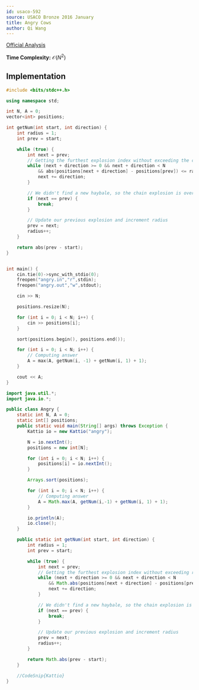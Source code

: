 ```yaml
---
id: usaco-592
source: USACO Bronze 2016 January
title: Angry Cows
author: Qi Wang
---
```


[Official Analysis](http://www.usaco.org/current/data/sol_angry_bronze_jan16.html)

**Time Complexity:** $\mathcal{O}(N^2)$

<LanguageSection>
<CPPSection>

## Implementation

```cpp
#include <bits/stdc++.h>

using namespace std;

int N, A = 0;
vector<int> positions;

int getNum(int start, int direction) {
	int radius = 1;
	int prev = start;

	while (true) {
		int next = prev;
		// Getting the furthest explosion index without exceeding the current radius
		while (next + direction >= 0 && next + direction < N 
			&& abs(positions[next + direction] - positions[prev]) <= radius) {
			next += direction;
		}

		// We didn't find a new haybale, so the chain explosion is over
		if (next == prev) {
			break;
		}

		// Update our previous explosion and increment radius
		prev = next;
		radius++;
	}

	return abs(prev - start);
}


int main() {
	cin.tie(0)->sync_with_stdio(0);
	freopen("angry.in","r",stdin);
	freopen("angry.out","w",stdout);

	cin >> N;

	positions.resize(N);

	for (int i = 0; i < N; i++) {
		cin >> positions[i];
	}

	sort(positions.begin(), positions.end());

	for (int i = 0; i < N; i++) {
		// Computing answer
		A = max(A, getNum(i, -1) + getNum(i, 1) + 1);
	}   

	cout << A;
}
```

</CPPSection>

<JavaSection>

```java
import java.util.*;
import java.io.*;

public class Angry {
	static int N, A = 0;
	static int[] positions;
	public static void main(String[] args) throws Exception {
		Kattio io = new Kattio("angry");

		N = io.nextInt();
		positions = new int[N];

		for (int i = 0; i < N; i++) {
			positions[i] = io.nextInt();
		}

		Arrays.sort(positions);

		for (int i = 0; i < N; i++) {
			// Computing answer
			A = Math.max(A, getNum(i,-1) + getNum(i, 1) + 1);
		}

		io.println(A);
		io.close();
	}

	public static int getNum(int start, int direction) {
		int radius = 1;
		int prev = start;

		while (true) {
			int next = prev;
			// Getting the furthest explosion index without exceeding radius
			while (next + direction >= 0 && next + direction < N 
				&& Math.abs(positions[next + direction] - positions[prev]) <= radius) {
				next += direction;
			}

			// We didn't find a new haybale, so the chain explosion is over
			if (next == prev) {
				break;
			}

			// Update our previous explosion and increment radius
			prev = next;
			radius++;
		}

		return Math.abs(prev - start);
	}

	//CodeSnip{Kattio}
}
```

</JavaSection>
</LanguageSection>
